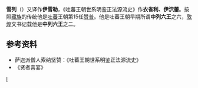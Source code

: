 '''雪列'''（{{bo|z=ཨི་ཤོ་ལེགས|w=I shi legs}}）又译作'''伊雪勒'''，《吐蕃王朝世系明鉴正法源流史》作'''衣雀利、伊泬蕾'''。按照[[藏族|藏族]]的传统他是[[吐蕃|吐蕃]]王朝第15任[[赞普|赞普]]。他是吐蕃王朝早期所谓'''中列六王'''之六，[[敦煌|敦煌]]文书记载他是'''中列六王'''之二。

==参考资料==
*萨迦派僧人索纳坚赞：《吐蕃王朝世系明鉴正法源流史》
*《贤者喜宴》

{{start box}}
{{s-before|[[仲谢列|仲谢列]]}}
{{s-title|[[吐蕃国王列表|吐蕃赞普]]|第15任<br />'''中列六王'''之六}}
{{s-after|[[萨南森德|萨南森德]]}}
{{end box}}
{{吐蕃赞普}}

[[Category:吐蕃赞普|I]]